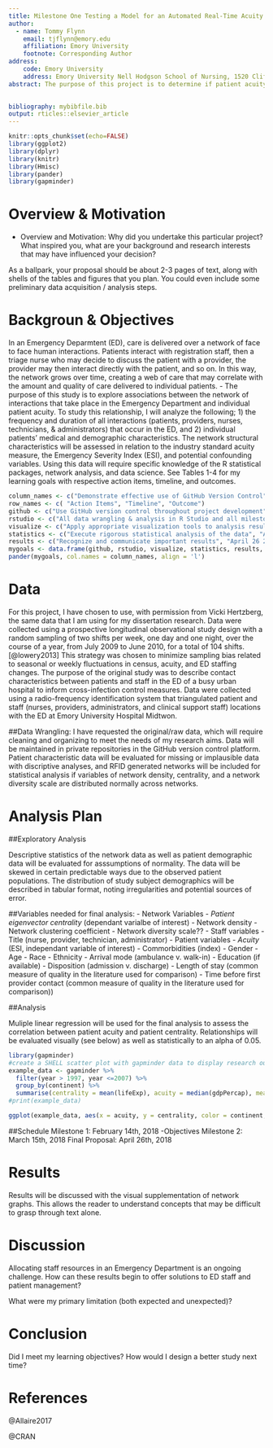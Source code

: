 ```yaml
---
title: Milestone One Testing a Model for an Automated Real-Time Acuity Monitoring System in the Emergency Department
author:  
  - name: Tommy Flynn
    email: tjflynn@emory.edu
    affiliation: Emory University
    footnote: Corresponding Author
address:
    code: Emory University
    address: Emory University Nell Hodgson School of Nursing, 1520 Clifton Road NE, Atlanta, GA, 30322
abstract: The purpose of this project is to determine if patient acuity in the ED is correlated to patient eigenvector centrality in the network of all face to face ED interactions. 
  

bibliography: mybibfile.bib
output: rticles::elsevier_article
---
```

```r
knitr::opts_chunk$set(echo=FALSE)
library(ggplot2)
library(dplyr)
library(knitr)
library(Hmisc)
library(pander)
library(gapminder)

```


Overview & Motivation
=====================
- Overview and Motivation: Why did you undertake this particular project? What inspired you, what are your background and research interests that may have influenced your decision? 




As a ballpark, your proposal should be about 2-3 pages of text, along with shells of the tables and figures that you plan. You could even include some preliminary data acquisition / analysis steps.


Backgroun & Objectives
======================

In an Emergency Deparmtent (ED), care is delivered over a network of face to face human interactions. Patients interact with registration staff, then a triage nurse who may decide to discuss the patient with a provider, the provider may then interact directly with the patient, and so on. In this way, the network grows over time, creating a web of care that may correlate with the amount and quality of care delivered to individual patients. 
- The purpose of this study is to explore associations between the network of interactions that take place in the Emergency Department and individual patient acuity. To study this relationship, I will analyze the following; 1) the frequency and duration of all interactions (patients, providers, nurses, technicians, & administrators) that occur in the ED, and 2) individual patients' medical and demographic characteristics. The network structural characteristics will be assessed in relation to the industry standard acuity measure, the Emergency Severity Index (ESI), and potential confounding variables. Using this data will require specific knowledge of the R statistical packages, network analysis, and data science. See Tables 1-4 for my learning goals with respective action items, timeline, and outcomes. 

```r
column_names <- c("Demonstrate effective use of GitHub Version Control", "Demonstrate working knowledge of R Studio & R Markdown", "Create useful visualizations of data", "Apply appropriate statistical methods", "Interpret and communicate results")
row_names <- c( "Action Items", "Timeline", "Outcome")
github <- c("Use GitHub version control throughout project development", "Ongoing", "Complete record of data management & analysis")
rstudio <- c("All data wrangling & analysis in R Studio and all milestones completed in R Markdown", "Ongoing", "Final Project, Presentation, and Website Completed in R Markdown")
visualize <- c("Apply appropriate visualization tools to analysis results", "April 26 2018", "Appropriate Tables and Graphs in final presentation and manuscript")
statistics <- c("Execute rigorous statistical analysis of the data", "Apeil 26 2018", "Statistical tests are appropriate to the data and research purpose and error is adequately minimized")
results <- c("Recognize and communicate important results", "April 26 2018", "Results discussed in the final project speak to the research question and bridge a gap in the literature")
mygoals <- data.frame(github, rstudio, visualize, statistics, results, row.names = row_names)
pander(mygoals, col.names = column_names, align = 'l')
```

Data
====
For this project, I have chosen to use, with permission from Vicki Hertzberg, the same data that I am using for my dissertation research. Data were collected using a prospective longitudinal observational study design with a random sampling of two shifts per week, one day and one night, over the course of a year, from July 2009 to June 2010, for a total of 104 shifts.[@lowery2013] This strategy was chosen to minimize sampling bias related to seasonal or weekly fluctuations in census, acuity, and ED staffing changes. The purpose of the original study was to describe contact characteristics between patients and staff in the ED of a busy urban hospital to inform cross-infection control measures. Data were collected using a radio-frequency identification system that triangulated patient and staff (nurses, providers, administrators, and clinical support staff) locations with the ED at Emory University Hospital Midtwon. 

##Data Wrangling:
I have requested the original/raw data, which will require cleaning and organizing to meet the needs of my research aims. Data will be maintained in private repositories in the GitHub version control platform. Patient characteristic data will be evaluated for missing or implausible data with discriptive analyses, and RFID generated networks will be included for statistical analysis if variables of network density, centrality, and a network diversity scale are distributed normally across networks. 

Analysis Plan
=============

##Exploratory Analysis

Descriptive statistics of the network data as well as patient demographic data will be evaluated for asssumptions of normality. The data will be skewed in certain predictable ways due to the observed patient populations. The distribution of study subject demographics will be described in tabular format, noting irregularities and potential sources of error.

##Variables needed for final analysis:
- Network Variables
  - *Patient eigenvector centrality* (dependant varialbe of interest)
  - Network density
  - Network clustering coefficient
  - Network diversity scale??
- Staff variables
  - Title (nurse, provider, technician, administrator)
- Patient variables
  - *Acuity* (ESI, independant variable of interest)
  - Commorbidities (index)
  - Gender
  - Age
  - Race
  - Ethnicity
  - Arrival mode (ambulance v. walk-in)
  - Education (if available)
  - Disposition (admission v. discharge)
  - Length of stay (common measure of quality in the literature used for comparison)
  - Time before first provider contact (common measure of quality in the literature used for comparison))
  
##Analysis

Muliple linear regression will be used for the final analysis to assess the correlation between patient acuity and patient centrality. Relationships will be evaluated visually (see below) as well as statistically to an alpha of 0.05.
```r
library(gapminder)
#create a SHELL scatter plot with gapminder data to display research output
example_data <- gapminder %>% 
  filter(year > 1997, year <=2007) %>% 
  group_by(continent) %>% 
  summarise(centrality = mean(lifeExp), acuity = median(gdpPercap), mean_pop = mean(pop))
#print(example_data)

ggplot(example_data, aes(x = acuity, y = centrality, color = continent, size = mean_pop)) + geom_point() + scale_x_log10() + scale_y_log10()
```

##Schedule
Milestone 1: February 14th, 2018
-Objectives 
Milestone 2: March 15th, 2018
Final Proposal: April 26th, 2018

Results
=======
Results will be discussed with the visual supplementation of network graphs. This allows the reader to understand concepts that may be difficult to grasp through text alone. 



Discussion
==========
Allocating staff resources in an Emergency Department is an ongoing challenge. How can these results begin to offer solutions to ED staff and patient management? 

What were my primary limitation (both expected and unexpected)?



Conclusion
==========
Did I meet my learning objectives? How would I design a better study next time? 




References {#references.unnumbered} 
==========

@Allaire2017

@CRAN



